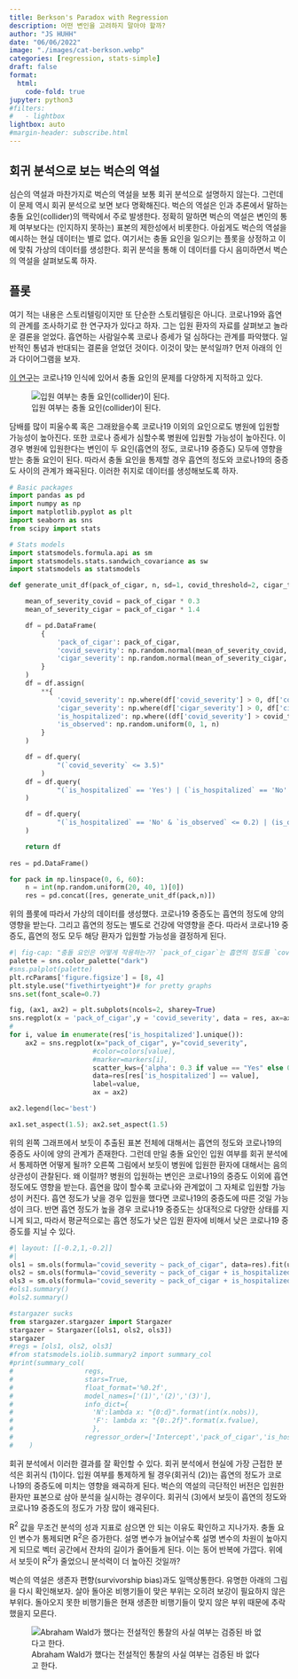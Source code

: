 ```yaml
---
title: Berkson's Paradox with Regression
description: 어떤 변인을 고려하지 말아야 할까?  
author: "JS HUHH"
date: "06/06/2022"
image: "./images/cat-berkson.webp"
categories: [regression, stats-simple]
draft: false
format:
  html:
    code-fold: true
jupyter: python3
#filters:
#   - lightbox
lightbox: auto
#margin-header: subscribe.html
---
```


## 회귀 분석으로 보는 벅슨의 역설

심슨의 역설과 마찬가지로 벅슨의 역설을 보통 회귀 분석으로 설명하지 않는다. 그런데 이 문제 역시 회귀 분석으로 보면 보다 명확해진다. 벅슨의 역설은 인과 추론에서 말하는 충돌 요인(collider)의 맥락에서 주로 발생한다. 정확히 말하면 벅슨의 역설은 변인의 통제 여부보다는 (인지하지 못하는) 표본의 제한성에서 비롯한다. 아쉽게도 벅슨의 역설을 예시하는 현실 데이터는 별로 없다. 여기서는 충돌 요인을 일으키는 플롯을 상정하고 이에 맞춰 가상의 데이터를 생성한다. 회귀 분석을 통해 이 데이터를 다시 음미하면서 벅슨의 역설을 살펴보도록 하자. 

## 플롯

여기 적는 내용은 스토리텔링이지만 또 단순한 스토리텔링은 아니다. 코로나19와 흡연의 관계를 조사하기로 한 연구자가 있다고 하자. 그는 입원 환자의 자료를 살펴보고 놀라운 결론을 얻었다. 흡연하는 사람일수록 코로나 증세가 덜 심하다는 관계를 파악했다. 일반적인 통념과 반대되는 결론을 얻었던 것이다. 이것이 맞는 분석일까? 먼저 아래의 인과 다이어그램을 보자. 

:::{ .column-margin }
[이 연구](https://www.nature.com/articles/s41467-020-19478-2)는 코로나19 인식에 있어서 충돌 요인의 문제를 다양하게 지적하고 있다. 
:::

::: {layout="[-1, 2, -1]"}
![입원 여부는 충돌 요인(collider)이 된다.](./images/covid-hospital.png)
:::

담배를 많이 피울수록 혹은 그래왔을수록 코로나19 이외의 요인으로도 병원에 입원할 가능성이 높아진다. 또한 코로나 증세가 심할수록 병원에 입원할 가능성이 높아진다. 이 경우 병원에 입원한다는 변인이 두 요인(흡연의 정도, 코로나19 중증도) 모두에 영향을 받는 충돌 요인이 된다. 따라서 충돌 요인을 통제할 경우 흡연의 정도와 코로나19의 중증도 사이의 관계가 왜곡된다. 이러한 취지로 데이터를 생성해보도록 하자. 

```python
# Basic packages
import pandas as pd 
import numpy as np
import matplotlib.pyplot as plt
import seaborn as sns
from scipy import stats

# Stats models 
import statsmodels.formula.api as sm
import statsmodels.stats.sandwich_covariance as sw
import statsmodels as statsmodels

def generate_unit_df(pack_of_cigar, n, sd=1, covid_threshold=2, cigar_threshold=6):

    mean_of_severity_covid = pack_of_cigar * 0.3
    mean_of_severity_cigar = pack_of_cigar * 1.4

    df = pd.DataFrame(
        {   
            'pack_of_cigar': pack_of_cigar,
            'covid_severity': np.random.normal(mean_of_severity_covid, 1, n),
            'cigar_severity': np.random.normal(mean_of_severity_cigar, 0.5, n)
        }
    )
    df = df.assign(
        **{
            'covid_severity': np.where(df['covid_severity'] > 0, df['covid_severity'], 0), 
            'cigar_severity': np.where(df['cigar_severity'] > 0, df['cigar_severity'], 0), 
            'is_hospitalized': np.where((df['covid_severity'] > covid_threshold) | (df['cigar_severity'] > cigar_threshold), "Yes", "No"),
            'is_observed': np.random.uniform(0, 1, n)
        }
    )

    df = df.query(
            "(`covid_severity` <= 3.5)"
        )
    df = df.query(
            "(`is_hospitalized` == 'Yes') | (`is_hospitalized` == 'No' & `is_observed` <= 0.2)"  
    )

    df = df.query(
            "(`is_hospitalized` == 'No' & `is_observed` <= 0.2) | (is_observed <= 0.5)"
    )

    return df 
    
res = pd.DataFrame()

for pack in np.linspace(0, 6, 60):
    n = int(np.random.uniform(20, 40, 1)[0])
    res = pd.concat([res, generate_unit_df(pack,n)])
```

위의 플롯에 따라서 가상의 데이터를 생성했다. 코로나19 중증도는 흡연의 정도에 양의 영향을 받는다. 그리고 흡연의 정도는 별도로 건강에 악영향을 준다. 따라서 코로나19 중증도, 흡연의 정도 모두 해당 환자가 입원할 가능성을 결정하게 된다. 

```python
#| fig-cap: "충돌 요인은 어떻게 작용하는가? `pack_of_cigar`는 흡연의 정도를 `covid_severity`는 코로나19 중증도를 의미한다."
palette = sns.color_palette("dark")
#sns.palplot(palette)
plt.rcParams['figure.figsize'] = [8, 4]
plt.style.use("fivethirtyeight")# for pretty graphs
sns.set(font_scale=0.7)

fig, (ax1, ax2) = plt.subplots(ncols=2, sharey=True)
sns.regplot(x = 'pack_of_cigar',y = 'covid_severity', data = res, ax=ax1, color='grey',scatter_kws={'alpha': 0.4})
#
for i, value in enumerate(res['is_hospitalized'].unique()):
    ax2 = sns.regplot(x="pack_of_cigar", y="covid_severity",
                     #color=colors[value],
                     #marker=markers[i],      
                     scatter_kws={'alpha': 0.3 if value == "Yes" else 0.15},        
                     data=res[res['is_hospitalized'] == value],
                     label=value,
                     ax = ax2)

ax2.legend(loc='best')

ax1.set_aspect(1.5); ax2.set_aspect(1.5)
```

위의 왼쪽 그래프에서 보듯이 추출된 표본 전체에 대해서는 흡연의 정도와 코로나19의 중증도 사이에 양의 관계가 존재한다. 그런데 만일 충돌 요인인 입원 여부를 회귀 분석에서 통제하면 어떻게 될까? 오른쪽 그림에서 보듯이 병원에 입원한 환자에 대해서는 음의 상관성이 관찰된다. 왜 이럴까? 병원의 입원하는 변인은 코로나19의 중증도 이외에 흡연 정도에도 영향을 받는다. 흡연을 많이 할수록 코로나와 관계없이 그 자체로 입원할 가능성이 커진다. 흡연 정도가 낮을 경우 입원을 했다면 코로나19의 중증도에 따른 것일 가능성이 크다. 반면 흡연 정도가 높을 경우 코로나19 중증도는 상대적으로 다양한 상태를 지니게 되고, 따라서 평균적으로는 흡연 정도가 낮은 입원 환자에 비해서 낮은 코로나19 중증도를 지닐 수 있다. 

```python
#| layout: [[-0.2,1,-0.2]]
#| 
ols1 = sm.ols(formula="covid_severity ~ pack_of_cigar", data=res).fit(use_t=True)
ols2 = sm.ols(formula="covid_severity ~ pack_of_cigar + is_hospitalized", data=res).fit(use_t=True)
ols3 = sm.ols(formula="covid_severity ~ pack_of_cigar + is_hospitalized", data=res[res.is_hospitalized=="Yes"]).fit(use_t=True)
#ols1.summary()
#ols2.summary()

#stargazer sucks 
from stargazer.stargazer import Stargazer
stargazer = Stargazer([ols1, ols2, ols3])
stargazer
#regs = [ols1, ols2, ols3]
#from statsmodels.iolib.summary2 import summary_col
#print(summary_col(
#                  regs,
#                  stars=True, 
#                  float_format='%0.2f',
#                  model_names=['(1)','(2)','(3)'],
#                  info_dict={
#                    'N':lambda x: "{0:d}".format(int(x.nobs)), 
#                    'F': lambda x: "{0:.2f}".format(x.fvalue),
#                    }, 
#                  regressor_order=['Intercept','pack_of_cigar','is_hospitalized[T.Yes]#'])
#    )
```

회귀 분석에서 이러한 결과를 잘 확인할 수 있다. 회귀 분석에서 현실에 가장 근접한 분석은 회귀식 (1)이다. 입원 여부를 통제하게 될 경우(회귀식 (2))는 흡연의 정도가 코로나19의 중증도에 미치는 영향을 왜곡하게 된다. 벅슨의 역설의 극단적인 버전은 입원한 환자만 표본으로 삼아 분석을 실시하는 경우이다. 회귀식 (3)에서 보듯이 흡연의 정도와 코로나19 중증도의 정도가 가장 많이 왜곡된다.

:::{ .column-margin }
$\mathrm R^2$ 값을 무조건 분석의 성과 지표로 삼으면 안 되는 이유도 확인하고 지나가자. 충돌 요인 변수가 통제되면 $\mathrm R^2$은 증가한다. 설명 변수가 늘어날수록 설명 변수의 차원이 높아지게 되므로 벡터 공간에서 잔차의 길이가 줄어들게 된다. 이는 동어 반복에 가깝다. 위에서 보듯이 $\mathrm R^2$가 줄었으니 분석력이 더 높아진 것일까? 
:::

벅슨의 역설은 생존자 편향(survivorship bias)과도 일맥상통한다. 유명한 아래의 그림을 다시 확인해보자. 살아 돌아온 비행기들이 맞은 부위는 오히려 보강이 필요하지 않은 부위다. 돌아오지 못한 비행기들은 현재 생존한 비행기들이 맞지 않은 부위 때문에 추락했을지 모른다.

::: {layout="[[-20, 50, -20]]" layout-valign="bottom"}
![Abraham Wald가 했다는 전설적인 통찰의 사실 여부는 검증된 바 없다고 한다.](https://upload.wikimedia.org/wikipedia/commons/thumb/b/b2/Survivorship-bias.svg/600px-Survivorship-bias.svg.png)
:::
